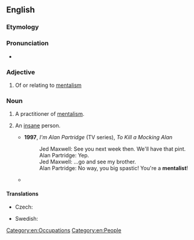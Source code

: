 ==English==

===Etymology===
{{suffix|en|mental|ist}}

===Pronunciation===
* {{audio|en|En-au-mentalist.ogg|Audio (AU)}}

===Adjective===
{{en-adj}}

# Of or relating to [[mentalism]]

===Noun===
{{en-noun}}

# A practitioner of [[mentalism]].
# {{lb|en|slang}} An [[insane]] person.
#* '''1997''', ''I'm Alan Partridge'' (TV series), ''To Kill a Mocking Alan''
#*: Jed Maxwell: See you next week then. We'll have that pint.
#*: Alan Partridge: Yep.
#*: Jed Maxwell: ...go and see my brother.
#*: Alan Partridge: No way, you big spastic! You're a '''mentalist'''!
#* {{quote-book|en|title=The Illuminations |author=Andrew O'Hagan |year=2015 |page=39 |ISBN=9780571273676 |passage=In front a staff sergeant with the new Royal Caledonians was gassing about Scullion and the regiment. 'And this major's a total fucking '''mentalist''',' he said. 'What's mental about him?' asked the lance corporal beside him. }}

====Translations====
{{trans-top|practitioner of mentalism}}
* Czech: {{t|cs|mentalista|m}}
{{trans-mid}}
* Swedish: {{t+|sv|tankeläsare|c}}
{{trans-bottom}}

[[Category:en:Occupations]]
[[Category:en:People]]